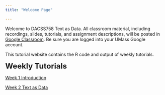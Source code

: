 ```yaml
---
title: "Welcome Page"

---
```


Welcome to DACSS758 Text as Data. All classroom material, including recordings, slides, tutorials, and assignment descriptions, will be posted in [Google Classroom](https://classroom.google.com/u/0/w/NjIwNDIxNzAyNjg2/t/all). Be sure you are logged into your UMass Google account.

This tutorial website contains the R code and output of weekly tutorials. 

<font size='5'><b> Weekly Tutorials </b></font>

[Week 1 Introduction](https://rosemarypang.com/Text_as_Data_Fall2023/Tutorial1.html)

[Week 2 Text as Data](https://rosemarypang.com/Text_as_Data_Fall2023/Tutorial2.html)